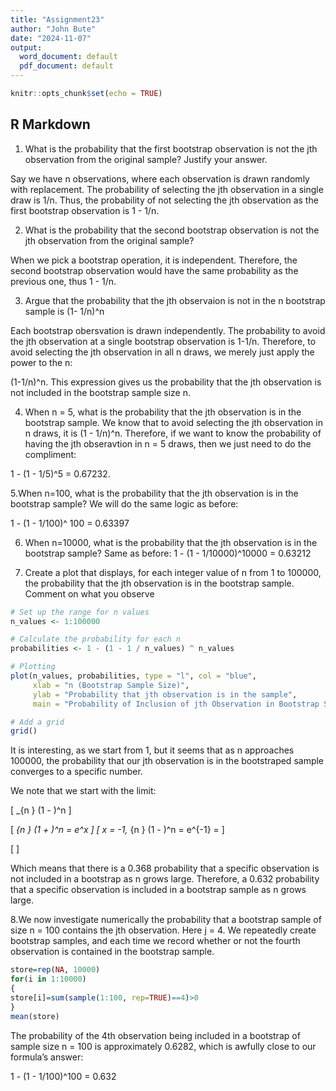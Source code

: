 ---
title: "Assignment23"
author: "John Bute"
date: "2024-11-07"
output:
  word_document: default
  pdf_document: default
---

```{r setup, include=FALSE}
knitr::opts_chunk$set(echo = TRUE)
```

## R Markdown


1. What is the probability that the first bootstrap observation is not the 
jth observation from the original sample? Justify your answer.

Say we have n observations, where each observation is drawn randomly with replacement. The probability of selecting the jth observation in a single draw is 1/n. Thus, the probability of not selecting the jth observation as the first bootstrap observation is 1 - 1/n.


2. What is the probability that the second bootstrap observation is not the jth observation from the original sample?

When we pick a bootstrap operation, it is independent. Therefore, the second bootstrap observation would have the same probability as the previous one, thus 1 - 1/n.

3. Argue that the probability that the jth observaion is not in the n bootstrap sample is (1- 1/n)^n

Each bootstrap obersvation is drawn independently. The probability to avoid the jth observation at a single bootstrap observation is 1-1/n. Therefore, to avoid selecting the jth observation in all n draws, we merely just apply the power to the n:

(1-1/n)^n.
This expression gives us the probability that the jth observation is not included in the bootstrap sample size n.

4. When n = 5, what is the probability that the jth observation is in the bootstrap sample.
We know that to avoid selecting the jth observation in n draws, it is (1 - 1/n)^n. Therefore, if we want to know the probability of having the jth obseravtion in n = 5 draws, then we just need to do the compliment:

1 - (1 - 1/5)^5 = 0.67232.


5.When n=100, what is the probability that the jth observation is in the bootstrap sample?
We will do the same logic as before:

1 - (1 - 1/100)^ 100 = 0.63397

6. When n=10000, what is the probability that the jth observation is in the bootstrap sample?
Same as before:
1 - (1 - 1/10000)^10000 = 0.63212

7. Create a plot that displays, for each integer value of n from 1 to 100000, the probability that the jth observation is in the bootstrap sample. Comment on what you observe



```{r}
# Set up the range for n values
n_values <- 1:100000

# Calculate the probability for each n
probabilities <- 1 - (1 - 1 / n_values) ^ n_values

# Plotting
plot(n_values, probabilities, type = "l", col = "blue",
     xlab = "n (Bootstrap Sample Size)",
     ylab = "Probability that jth observation is in the sample",
     main = "Probability of Inclusion of jth Observation in Bootstrap Sample vs Sample Size n")

# Add a grid
grid()

```
It is interesting, as we start from 1, but it seems that as n approaches 100000, the probability that our jth observation is in the bootstraped sample converges to a specific number.

We note that we start with the limit:

\[
\lim_{n \to \infty} \left(1 - \frac{1}{n}\right)^n
\]

\[
\lim_{n \to \infty} \left(1 + \frac{x}{n}\right)^n = e^x
\]
\[
\text{For } x = -1, \lim_{n \to \infty} \left(1 - \frac{1}{n}\right)^n = e^{-1} = \frac{1}{e}
\]


\[
\frac{1}{e} \approx 0.368
\]

Which means that there is a 0.368 probability that a specific observation is not included in a bootstrap as n grows large. Therefore, a 0.632 probability that a specific observation is included in a bootstrap sample as n grows large.

8.We now investigate numerically the probability that a bootstrap sample of size n = 100 contains the
jth observation. Here j = 4. We repeatedly create bootstrap samples, and each time we record whether
or not the fourth observation is contained in the bootstrap sample.


```{r cars}
store=rep(NA, 10000)
for(i in 1:10000)
{
store[i]=sum(sample(1:100, rep=TRUE)==4)>0
}
mean(store)

```
The probability of the 4th observation being included in a bootstrap of sample size n = 100 is approximately 0.6282, which is awfully close to our formula's answer:

1 - (1 - 1/100)^100 = 0.632
